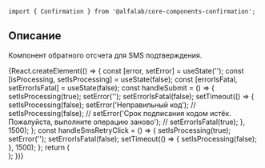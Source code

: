 

<Meta title='Компоненты|Confirmation' component={Confirmation} />

<Title>
    Confirmation ({name}@{version})
</Title>

```tsx
import { Confirmation } from '@alfalab/core-components-confirmation';
```

## Описание

Компонент обратного отсчета для SMS подтверждения.

<Story name='Песочница'>
    {React.createElement(() => {
        const [error, setError] = useState('');
        const [isProcessing, setIsProcessing] = useState(false);
        const [errorIsFatal, setErrorIsFatal] = useState(false);
        const handleSubmit = () => {
            setIsProcessing(true);
            setError('');
            setErrorIsFatal(false);
            setTimeout(() => {
                setIsProcessing(false);
                setError('Неправильный код');
                // setIsProcessing(false);
                // setError('Срок подписания кодом истёк. Пожалуйста, выполните операцию заново');
                // setErrorIsFatal(true);
            }, 1500);
        };
        const handleSmsRetryClick = () => {
            setIsProcessing(true);
            setError('');
            setErrorIsFatal(false);
            setTimeout(() => {
                setIsProcessing(false);
            }, 1500);
        };
        return (
            <div style={{display: 'flex', width: '320px', justifyContent: 'center', padding: '15px'}}>
                <Confirmation
                    phone='+7 000 000 00 42'
                    onInputFinished={handleSubmit}
                    onSmsRetryClick={handleSmsRetryClick}
                    isProcessing={isProcessing}
                    error={error}
                    errorIsFatal={errorIsFatal}
                    countdownDuration={5000}
                />
            </div>
        );
    })}
</Story>

<Props of={Confirmation} />
